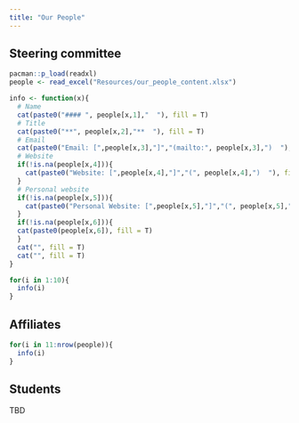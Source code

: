 ```yaml
---
title: "Our People"
---
```


## Steering committee

```r
pacman::p_load(readxl)
people <- read_excel("Resources/our_people_content.xlsx")

info <- function(x){
  # Name
  cat(paste0("#### ", people[x,1],"  "), fill = T)
  # Title
  cat(paste0("**", people[x,2],"**  "), fill = T)
  # Email
  cat(paste0("Email: [",people[x,3],"]","(mailto:", people[x,3],")  "), fill = T)
  # Website
  if(!is.na(people[x,4])){
    cat(paste0("Website: [",people[x,4],"]","(", people[x,4],")  "), fill = T)
  }
  # Personal website
  if(!is.na(people[x,5])){
    cat(paste0("Personal Website: [",people[x,5],"]","(", people[x,5],")  "), fill = T)
  }
  if(!is.na(people[x,6])){
  cat(paste0(people[x,6]), fill = T)
  }
  cat("", fill = T)
  cat("", fill = T)
}
```

```r
for(i in 1:10){
  info(i)
}
```

## Affiliates

```r
for(i in 11:nrow(people)){
  info(i)
}
```

## Students

TBD
